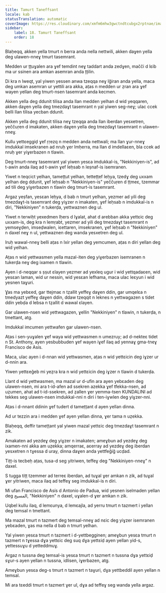 ```yaml
---
title: Tamurt Taneffsant
locale: kab
statusTranslation: automatic
coverImage: https://res.cloudinary.com/xmfm6mhw3gwctndtcubgx2rptnae/image/upload/v1741354419/small_cover_la_gran_rebelion_28716e29d2.webp
sidebar:
    label: 18. Tamurt Taneffsant
    order: 18
---
```

Blaḥeqq, akken yella tmurt n berra anda nella nettwili, akken daɣen yella deg ulawen-nneɣ tmurt tasemrant.

Medden ur țțuɣalen ara ɣef temdint neɣ taddart anda zedɣen, mačči d lɛib ma ur ssinen ara amkan asemran anda țțilin.

Di kra n lweqt, yal yiwen yessen anwa tzeqqa neɣ lǧiran anda yella, maca deg umkan asemran ur yettili ara akka, aṭas n medden ur ẓran ara ɣef wayen yellan deg tmurt-nsen tasemrant anda kecmen.

Akken yella deg ddunit tilisa anda llan medden yelhan d wid yeqqaren, akken daɣen yella deg tmezdaɣt tasemrant n yal yiwen seg-neɣ; ulac ccek belli llan tilisa yecban ddunit.

Akken yella deg ddunit tilisa neɣ tzeqqa anda llan iberdan yesxetren, yeččuṛen d imakaten, akken daɣen yella deg tmezdaɣt tasemrant n ulawen-nneɣ.

Kullu yettɛeggiḍ ɣef ṛṛezq n medden anda nettwali; ma llan ɣur-nneɣ imdukkal imsekranen ad nruḥ ɣer lmḥerra, ma llan d imdellaɛen, bla ccek ad nruḥ ɣer yiɣerbazen n tlawin.

Deg tmurt-nneɣ tasemrant yal yiwen yesɛa imdukkal-is, "Nekkiniyen-is", ad t-awin anda ilaq ad t-awin ɣef leḥsab n leṣnaf-is isemranen.

Yiwet n teqcict yelhan, tameṭṭut yelhan, tetteṭṭef leḥya, tzedɣ deg uxxam yelhan deg ddunit, ɣef leḥsab n "Nekkiniyen-is" yeččuṛen d ṭṭmeɛ, tzemmar ad tili deg yiɣerbazen n tlawin deg tmurt-is tasemrant.

Argaz yeṣfan, yesɛan leḥya, d bab n tmurt yelhan, yezmer ad yili deg tmezdaɣt-is tasemrant deg yiɣzer n imakaten, ɣef leḥsab n imdukkal-is n diri, "Nekkiniyen" n tukerḍa, yettwaznen deg ul.

Yiwet n terwiḥt yexedmen lḥers d lɣalat, ahat d arebban akka yettɛic deg uxxam-is, deg kra n lemṛabt, yezmer ad yili deg tmezdaɣt tasemrant n yemseɣḍen, imseḍwalen, iɛettaren, imsekranen, ɣef leḥsab n "Nekkiniyen" n daxel neɣ n ul, yettwaznen deg wanda yesxetren deg ul.

Iruḥ wawal-nneɣ belli aṭas n lxir yellan deg yemcumen, aṭas n diri yellan deg wid yelhan.

Aṭas n wid yettwasmen yella mazal-iten deg yiɣerbazen isemranen n tukerḍa neɣ deg ixamen n tlawin.

Ayen i d-neqqar s ṣṣut ɛlayen yezmer ad yexleq ugur i wid yettqadaɛen, wid yesɛan laman, wid ur nessin, wid yesɛan lefhama, maca ulac leɛyun i wid yesnen taɣuri.

Ɣas ma yebɛed, gar ttejmaɛ n tẓallit yeffeɣ daɣen ddin, gar umqelɛa n tmedyazt yeffeɣ daɣen ddin, ddaw tzeqqit n leknes n yettwagazen s tidet ddin yebḍa d lebsa n tẓallit d wawal ɛlayen.

Gar ulawen-nsen wid yettwagazen, ɣellin "Nekkiniyen" n tlawin, n tukerḍa, n tmettant, atg.

Imdukkal imcumen yettwafen gar ulawen-nsen.

Aṭas i sen-yuɣalen ɣef waya wid yettwasmen n umezruy; ad d-nekteɛ tidet n St. Anthony, ayen yesbubbuden ɣef wayen iɣef ilaq ad yennaɣ gma-tneɣ Francisco de Asís.

Maca, ulac ayen i d-nnan wid yettwasmen, aṭas n wid yettɛicin deg iɣzer ur d-nnin ara.

Yiwen yettɛeǧeb mi yeẓra kra n wid yettɛicin deg iɣzer n tlawin d tukerḍa.

Llant d wid yettwasmen, ma mazal ur d-ufin ara ayen yebɛaden deg ulawen-nsen, mi ara t-id-afen ad ssekren azekka ɣef tfekka-nsen, ad uẓumen, ahat ad t-id-ssekren, ad ẓallen ɣer yemma-tsen KUNDALINI ad tekkes seg ulawen-nsen imdukkal-nni n diri i ten-iɣwlen deg yiɣzer-nni.

Aṭas i d-nnant ddinin ɣef tudert d tameṭṭant d ayen yellan dinna.

Ad ur tezzin ara i medden ɣef ayen yellan dinna, ɣer tama n uẓekka.

Blaḥeqq, deffir tameṭṭant yal yiwen mazal yettɛic deg tmezdaɣt tasemrant n zik.

Amakaten ad yezdeɣ deg yiɣzer n imakaten; ameɣbun ad yezdeɣ deg ixamen-nni akka am uẓekka; amqerraɛ, aɛerray ad yezdeɣ deg iberdan yesxetren n tɣessa d uray, dinna daɣen anda yettfeǧiǧ ucḍad.

Tiṭṭ-is tecbeḥ aṭas, tusa-d seg yitriwen, teffeɣ deg "Nekkiniyen-nneɣ" n daxel.

S tugga tiṭṭ tzemmer ad terreɛ iberdan, ad tuɣal ɣer amkan n zik, ad tuɣal ɣer yitriwen, maca ilaq ad teffeɣ seg imdukkal-is n diri.

Mi ufan Francisco de Asís d Antonio de Padua, wid yesnen iselmaden yellan deg المسيح, "Nekkiniyen" n daxel, uɣalen-d ɣer amkan n zik.

Uqbel kullu ilaq, d lemɛunya, d lemɛajla, ad yerru tmurt n tazmert i yellan deg temsal n tmettant.

Ma mazal tmurt n tazmert deg temsal-nneɣ ad nɛic deg yiɣzer isemranen yebɛaden, ɣas ma nella d bab n tmurt yelhan.

Yal yiwen yesɛa tmurt n tazmert i d-yettbegginen; ameɣbun yesɛa tmurt n tazmert n tɣessa dɣa yettɛic deg suq dɣa yettɛiḍ ayen yellan yid-s, yettessuɣu d yetteddmuɣ.

Argaz n tussna deg temsal-is yesɛa tmurt n tazmert n tussna dɣa yettɛiḍ sɣur-s ayen yellan n tussna, idlisen, iɣerbazen, atg.

Ameɣbun yesɛa deg-s tmurt n tazmert n taɣuri, dɣa yettbeddil ayen yellan n temsal.

Mi ara tɛeddi tmurt n tazmert ɣer ul, dɣa ad teffeɣ seg wanda yella argaz.

